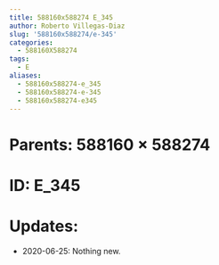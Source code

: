 ```yaml
---
title: 588160x588274 E_345
author: Roberto Villegas-Diaz
slug: '588160x588274/e-345'
categories:
  - 588160X588274
tags:
  - E
aliases:
  - 588160x588274-e_345
  - 588160x588274-e-345
  - 588160x588274-e345
---
```


# **Parents**: 588160 $\times$ 588274
# **ID**: E_345
# **Updates**: 
 - 2020-06-25: Nothing new.
